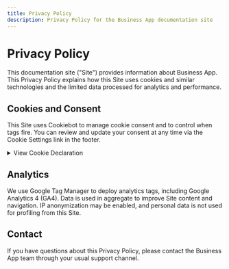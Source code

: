 ```yaml
---
title: Privacy Policy
description: Privacy Policy for the Business App documentation site
---
```


# Privacy Policy

This documentation site ("Site") provides information about Business App. This Privacy Policy explains how this Site uses cookies and similar technologies and the limited data processed for analytics and performance.

## Cookies and Consent

This Site uses Cookiebot to manage cookie consent and to control when tags fire. You can review and update your consent at any time via the Cookie Settings link in the footer.

<details id="cookie-declaration">
<summary>View Cookie Declaration</summary>


<CookieDeclaration />

</details>

## Analytics

We use Google Tag Manager to deploy analytics tags, including Google Analytics 4 (GA4). Data is used in aggregate to improve Site content and navigation. IP anonymization may be enabled, and personal data is not used for profiling from this Site.

## Contact

If you have questions about this Privacy Policy, please contact the Business App team through your usual support channel.


